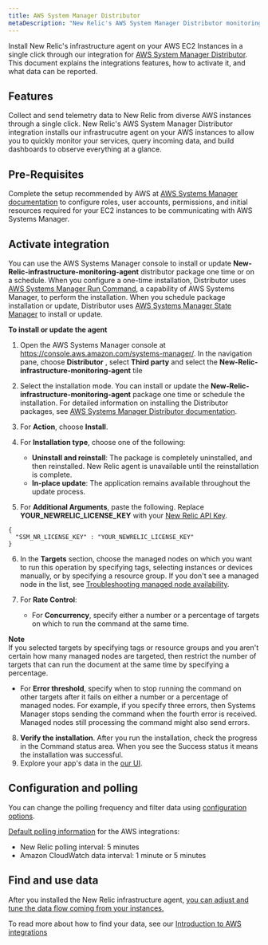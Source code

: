 ```yaml
---
title: AWS System Manager Distributor
metaDescription: "New Relic's AWS System Manager Distributor monitoring integration: what data it reports, and how to enable it."
---
```



Install New Relic's infrastructure agent on your AWS EC2 Instances in a single click through our integration for [AWS System Manager Distributor](https://docs.aws.amazon.com/systems-manager/latest/userguide/distributor.html). This document explains the integrations features, how to activate it, and what data can be reported.

## Features
Collect and send telemetry data to New Relic from diverse AWS instances through a single click. New Relic's AWS System Manager Distributor integration installs our infrastrucutre agent on your AWS instances to allow you to quickly monitor your services, query incoming data, and build dashboards to observe everything at a glance. 

## Pre-Requisites

Complete the setup recommended by AWS at [AWS Systems Manager documentation](https://docs.aws.amazon.com/systems-manager/latest/userguide/systems-manager-setting-up.html) to configure roles, user accounts, permissions, and initial resources required for your EC2 instances to be communicating with AWS Systems Manager.

## Activate integration

You can use the AWS Systems Manager console to install or update **New-Relic-infrastructure-monitoring-agent** distributor package one time or on a schedule\. 
When you configure a one\-time installation, Distributor uses [AWS Systems Manager Run Command](https://docs.aws.amazon.com/systems-manager/latest/userguide/run-command.html), a capability of AWS Systems Manager, to perform the installation\.
When you schedule package installation or update, Distributor uses [AWS Systems Manager State Manager](https://docs.aws.amazon.com/systems-manager/latest/userguide/systems-manager-state.html) to install or update\.

**To install or update the agent**

1. Open the AWS Systems Manager console at [https://console\.aws\.amazon\.com/systems\-manager/](https://console.aws.amazon.com/systems-manager/)\.
In the navigation pane, choose **Distributor** ,  select **Third party** and select the **New-Relic-infrastructure-monitoring-agent** tile

2. Select the installation mode. You can install or update the **New-Relic-infrastructure-monitoring-agent** package one time or schedule the installation. For detailed information on installing the Distributor packages, see [AWS Systems Manager Distributor documentation](https://docs.aws.amazon.com/systems-manager/latest/userguide/distributor-working-with-packages-deploy.html).

3. For **Action**, choose **Install**\.
4. For **Installation type**, choose one of the following: 
   + **Uninstall and reinstall**: The package is completely uninstalled, and then reinstalled\. New Relic agent is unavailable until the reinstallation is complete\.
   + **In\-place update**: The application remains available throughout the update process\. 

5. For **Additional Arguments**, paste the following. Replace **YOUR_NEWRELIC_LICENSE_KEY** with your [New Relic API Key](https://docs.newrelic.com/docs/apis/intro-apis/new-relic-api-keys/). 

```
{
  "SSM_NR_LICENSE_KEY" : "YOUR_NEWRELIC_LICENSE_KEY"
}

```

6. In the **Targets** section, choose the managed nodes on which you want to run this operation by specifying tags, selecting instances or devices manually, or by specifying a resource group\.
If you don't see a managed node in the list, see [Troubleshooting managed node availability](https://docs.aws.amazon.com/systems-manager/latest/userguide/troubleshooting-managed-instances.html)\.

7. For **Rate Control**:
   + For **Concurrency**, specify either a number or a percentage of targets on which to run the command at the same time\.

**Note**  
If you selected targets by specifying tags or resource groups and you aren't certain how many managed nodes are targeted, then restrict the number of targets that can run the document at the same time by specifying a percentage\.
   + For **Error threshold**, specify when to stop running the command on other targets after it fails on either a number or a percentage of managed nodes\. For example, if you specify three errors, then Systems Manager stops sending the command when the fourth error is received\. Managed nodes still processing the command might also send errors\. 

8. **Verify the installation**. After you run the installation, check the progress in the Command status area. When you see the Success status it means the installation was successful.
9. Explore your app's data in the [our UI](one.newrelic.com).


## Configuration and polling 

You can change the polling frequency and filter data using [configuration options](/docs/integrations/new-relic-integrations/getting-started/configure-polling-frequency-data-collection-cloud-integrations).

[Default polling information](/docs/infrastructure/amazon-integrations/aws-integrations-list/aws-polling-intervals-infrastructure-integrations) for the AWS integrations:
- New Relic polling interval: 5 minutes
- Amazon CloudWatch data interval: 1 minute or 5 minutes


## Find and use data

After you installed the New Relic infrastructure agent, [you can adjust and tune the data flow coming from your instances.](/docs/infrastructure/infrastructure-monitoring/get-started/get-started-infrastructure-monitoring/)

To read more about how to find your data, see our [Introduction to AWS integrations](/docs/infrastructure/amazon-integrations/get-started/introduction-aws-integrations/#insights)

